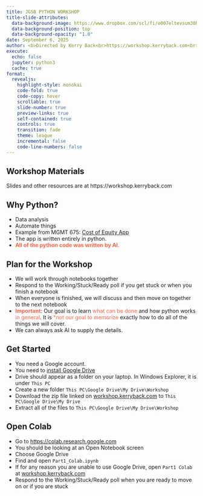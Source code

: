 ```yaml
---
title: JGSB PYTHON WORKSHOP
title-slide-attributes:
  data-background-image: https://www.dropbox.com/scl/fi/o007eltevsum30hq7nurg/mcnair.jpg?rlkey=bv3ircgq8ea877siqo9qt2k5x&dl=1
  data-background-position: top
  data-background-opacity: "1.0"
date: September 6, 2025
author: <b>Directed by Kerry Back<br>https://workshop.kerryback.com<br>Rice University></b>
execute:
  echo: false
  jupyter: python3
  cache: true
format: 
  revealjs:
    highlight-style: monokai
    code-fold: true
    code-copy: hover
    scrollable: true
    slide-number: true
    preview-links: true
    self-contained: true
    controls: true
    transition: fade
    theme: league
    incremental: false
    code-line-numbers: false
---
```



## Workshop Materials

Slides and other resources are at https://workshop.kerryback.com 



## Why Python?


- Data analysis
- Automate things 
- Example from MGMT 675: [Cost of Equity App](https://costofequity.koyeb.app/) 
- The app is written entirely in python. 
- [**All of the python code was written by AI.**]{style="color: tomato;"} 

## Plan for the Workshop

- We will work through notebooks together 
- Respond to the Working/Stuck/Ready poll if you get stuck or when you finish a notebook
- When everyone is finished, we will discuss and then move on together to the next notebook
- <span style="color: tomato; font-weight: bold;">Important</span>: Our goal is to learn [what can be done]{style="color: tomato;"} and how python works [in general]{style="color: tomato;"}.  It is [*not our goal to memorize]{style="color: tomato;"} exactly how to do all of the things we will cover.  
- We can always ask AI to supply the details.


## Get Started

- You need a Google account.
- You need to [install Google Drive](https://support.google.com/drive/answer/10838124?hl=en#d4d_install)  
- Drive should appear as a folder on your laptop.  In Windows Explorer, it is under `This PC`
- Create a new folder `This PC\Google Drive\My Drive\Workshop`
- Download the zip file linked on [workshop.kerryback.com](https://workshop.kerryback.com) to `This PC\Google Drive\My Drive`
- Extract all of the files to `This PC\Google Drive\My Drive\Workshop`

## Open Colab

- Go to [https://colab.research.google.com](https://colab.research.google.com)
- You should be looking at an Open Notebook screen
- Choose Google Drive
- Find and open `Part1_Colab.ipynb`
- If for any reason you are unable to use Google Drive, open `Part1 Colab` at [workshop.kerryback.com](https://workshop.kerryback.com)
- Respond to the Working/Stuck/Ready poll when you are ready to move on or if you are stuck





